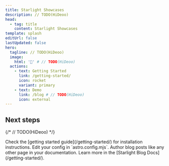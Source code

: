 ```yaml
---
title: Starlight Showcases
description: // TODO(HiDeoo)
head:
  - tag: title
    content: Starlight Showcases
template: splash
editUrl: false
lastUpdated: false
hero:
  tagline: // TODO(HiDeoo)
  image:
    html: '📰' # // TODO(HiDeoo)
  actions:
    - text: Getting Started
      link: /getting-started/
      icon: rocket
      variant: primary
    - text: Demo
      link: /blog # // TODO(HiDeoo)
      icon: external
---
```



## Next steps

{/* // TODO(HiDeoo) */}

<CardGrid stagger>
  <Card title="Install the plugin" icon="puzzle">
    Check the [getting started guide](/getting-started/) for installation instructions.
  </Card>
  <Card title="Configure the plugin" icon="setting">
    Edit your config in `astro.config.mjs`.
  </Card>
  <Card title="Write blog posts" icon="rocket">
    Author blog posts like any other page in your documentation.
  </Card>
  <Card title="Read the docs" icon="open-book">
    Learn more in the [Starlight Blog Docs](/getting-started/).
  </Card>
</CardGrid>
